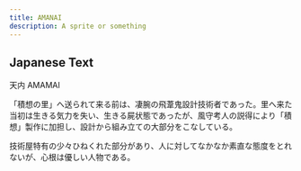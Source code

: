 ```yaml
---
title: AMANAI
description: A sprite or something
---
```




<PVRImage
  client:load
  assetPath="MISC/AMANAI.PVR"
/>

## Japanese Text

天内
AMAMAI

「積想の里」へ送られて来る前は、凄腕の飛葦鬼設計技術者であった。里へ来た当初は生きる気力を失い、生きる屍状態であったが、風守考人の説得により「積想」製作に加担し、設計から組み立ての大部分をこなしている。

技術屋特有の少々ひねくれた部分があり、人に対してなかなか素直な態度をとれないが、心根は優しい人物である。
